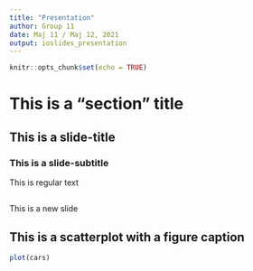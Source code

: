 ```yaml
---
title: "Presentation"
author: Group 11
date: Maj 11 / Maj 12, 2021
output: ioslides_presentation
---
```


```r
knitr::opts_chunk$set(echo = TRUE)
```
<!-- This an outcommented note -->

<!-- Titles -->
# This is a "section" title 
<!-- Apart from the section in the beginning. Could be used as a "data wrangeling" title  -->
## This is a slide-title 
<!-- Will begin new slide -->
### This is a slide-subtitle 
This is regular text 

<!-- Another way to add new slide without a title: -->
---
This is a new slide 

## This is a scatterplot with a figure caption
```r
plot(cars)
```


<!-- For help and more creative slides -->
<!-- https://bookdown.org/yihui/rmarkdown/ioslides-presentation.html -->